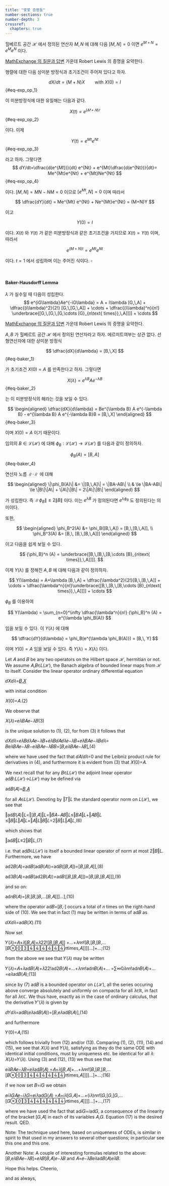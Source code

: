 ```yaml
---
title: "몇몇 증명들"
number-sections: true
number-depth: 3
crossref:
  chapters: true
---
```



::: {#prp-part3_exponent_of_operator_1}

힐베르트 공간 $\mathscr{H}$ 에서 정의된 연산자 $M,\, N$ 에 대해 다음 $[M,\,N]=0$ 이면 $e^{M+N} =e^M e^N$ 이다.

:::


::: {.proof}

::: {.callout-tip appearance="minimal"}

[MathExchange 의 질문과 답변](https://math.stackexchange.com/questions/568450/m-n-in-bbb-r-n-times-n-show-that-emn-emen-given-mn-nm) 가운데 Robert Lewis 의 증명을 요약한다.
:::

행렬에 대한 다음 상미분 방정식과 초기조건이 주어져 있다고 하자.

$$
dX/dt=(M+N)X \qquad \text{with }X(0)=I
$$ {#eq-exp_op_1}

이 미분방정식에 대한 유일해는 다음과 같다.

$$
X(t)=e^{(𝑀+𝑁)𝑡}
$$ {#eq-exp_op_2}

이다. 이제

$$
Y(t)=e^{Mt}e^{Nt}
$${#eq-exp_op_3}

라고 하자. 그렇다면 
$$
dY/dt=\dfrac{d(e^{𝑀𝑡})}{dt} e^{Nt} + e^{Mt}\dfrac{d(e^{Nt})}{dt}= Me^{Mt}e^{Nt} + e^{Mt}Ne^{Nt}
$${#eq-exp_op_4}

이다. $[M,\,N]= MN-NM=0$ 이므로 $[e^{Mt},\, N]=0$ 이며 따라서

$$
\dfrac{dY}{dt} = Me^{Mt} e^{Nt} + Ne^{Mt}e^{Nt} = (M+N)Y
$$

이고

$$
Y(0)=I
$$

이다. $X(t)$ 와 $Y(t)$ 가 같은 미분방정식과 같은 초기조건을 가지므로 $X(t)=Y(t)$ 이며, 따라서

$$
e^{(M+N)t} = e^{Mt} e^{Nt}
$$

이다. $t=1$ 에서 성립하며 이는 주어진 식이다. $\square$


:::

</br>

::: {#prp-part3_Baker_Hausdorff_Lemma}

#### Baker-Hausdorff Lemma

$\lambda$ 가 실수일 때 다음이 성립한다.
$$
e^{iG\lambda}Ae^{-iG\lambda} = A + i\lambda [G,\,A] + \dfrac{(i\lambda)^2}{2!} [G,\,[G,\,A]] + \cdots + \dfrac{(i\lambda)^n}{n!} \underbrace{[G,\,[G,\,[G,\cdots [G}_{n\text{ times}},\,A]]]] + \cdots 
$$

:::

::: {.proof}

::: {.callout-tip appearance="minimal"}

[MathExchange 의 질문과 답변](https://math.stackexchange.com/questions/711308/baker-hausdorff-lemma-from-sakurais-book) 가운데 Robert Lewis 의 증명을 요약한다.
:::

$A,\,B$ 가 힐베르트 공간 $\mathcal{H}$ 에서 정의된 연산자라고 하자. 에르미트여부는 상관 없다. 선형연산자에 대한 상미분 방정식

$$
\dfrac{dX}{d\lambda} = [B,\,X]
$$ {#eq-baker_1}

가 초기조건 $X(0)=A$ 를 만족한다고 하자. 그렇다면

$$
X(\lambda) = e^{\lambda B}Ae^{-\lambda B}
$$ {#eq-baker_2}

는 이 미분방정식의 해라는 것을 보일 수 있다.

$$
\begin{aligned}
\dfrac{dX}{d\lambda} = Be^{\lambda B} A e^{-\lambda B} - e^{\lambda B} A e^{-\lambda B}B = [B,\,X]
\end{aligned}
$${#eq-baker_3}

이며 $X(0)=A$ 이기 때문이다.

임의의 $B\in \mathcal{L}(\mathscr{H})$ 에 대해 $\phi_B:\mathcal{L}(\mathscr{H}) \to \mathcal{L}(\mathscr{H})$ 를 다음과 같이 정의하자.

$$
\phi_B(A) = [B,\, A]
$$ {#eq-baker_4}

연산자 노름 $\| \cdot \|$ 에 대해

$$
\begin{aligned}
\|\phi_B(A)\| &= \|[B,\,A]\| = \|BA-AB\| \\
& \le \|BA-AB\| \le \|B\|\|A\| + \|A\|\|B\| = 2\|A\|\|B\|
\end{aligned}
$$

가 성립한다. 즉 $\|\phi_B\| \le 2\|B\|$ 이다. 이는 $e^{\lambda B}$ 가 정의된다면 $e^{\lambda \phi_B}$ 도 정의된다는 의미이다.

또한,

$$
\begin{aligned}
\phi_B^2(A) &= \phi_B([B,\,A]) = [B,\,[B,\,A]], \\
\phi_B^3(A) &= [B,\, [B,\,[B,\,A]]]
\end{aligned}
$$

이고 다음을 쉽게 보일 수 있다.

$$
{\phi_B}^n (A) = \underbrace{[B,\,[B,\,[B,\cdots [B}_{n\text{ times}},\,A]]]].
$$

이제 $Y(\lambda)$ 를 정해진 $A,\,B$ 에 대해 다음과 같이 정의하자.

$$
Y(\lambda) = A+\lambda [B,\,A] + \dfrac{\lambda^2}{2!}[B,\,[B,\,A]] + \cdots + \dfrac{\lambda^n}{n!}\underbrace{[B,\,[B,\,[B,\cdots [B}_{n\text{ times}},\,A]]]] + \cdots 
$$

$\phi_B$ 를 이용하여

$$
Y(\lambda) = \sum_{n=0}^\infty \dfrac{\lambda^n}{n!} {\phi_B}^n (A) = e^{\lambda \phi_B(A)}
$$

임을 보일 수 있다. 이 $Y(\lambda)$ 에 대해

$$
\dfrac{dY}{d\lambda} = \phi_B(e^{\lambda \phi_B(A)}) = [B,\, Y]
$$

이며 $Y(0) = A$ 임을 보일 수 있다. 즉 $Y(\lambda) = X(\lambda)$ 이다. 


Let 𝐴 and 𝐵 be any two operators on the Hilbert space ℋ, hermitian or not. We assume 𝐴,𝐵∈𝐿(ℋ), the Banach algebra of bounded linear maps from ℋ to itself. Consider the linear operator ordinary differential equation

𝑑𝑋𝑑𝜆=[𝐵,𝑋](1)

with initial condition

𝑋(0)=𝐴.(2)

We observe that

𝑋(𝜆)=𝑒𝜆𝐵𝐴𝑒−𝜆𝐵(3)

is the unique solution to (1), (2), for from (3) it follows that

𝑑𝑋𝑑𝜆=𝑒𝜆𝐵𝑑𝜆𝐴𝑒−𝜆𝐵+𝑒𝜆𝐵𝑑𝐴𝑑𝜆𝑒−𝜆𝐵+𝑒𝜆𝐵𝐴𝑒−𝜆𝐵𝑑𝜆= 𝐵𝑒𝜆𝐵𝐴𝑒−𝜆𝐵−𝑒𝜆𝐵𝐴𝑒−𝜆𝐵𝐵=[𝐵,𝑒𝜆𝐵𝐴𝑒−𝜆𝐵],(4)

where we have used the fact that 𝑑𝐴/𝑑𝜆=0 and the Leibniz product rule for derivatives in (4), and furthermore it is evident from (3) that 𝑋(0)=𝐴.

We next recall that for any 𝐵∈𝐿(ℋ) the adjoint linear operator ad𝐵:𝐿(ℋ)→𝐿(ℋ) may be defined via

ad𝐵(𝐴)=[𝐵,𝐴](5)

for all 𝐴∈𝐿(ℋ). Denoting by ‖𝑇‖𝐿 the standard operator norm on 𝐿(ℋ), we see that

‖ad𝐵(𝐴)‖𝐿=‖[𝐵,𝐴]‖𝐿=‖𝐵𝐴−𝐴𝐵‖𝐿≤‖𝐵𝐴‖𝐿+‖𝐴𝐵‖𝐿 ≤‖𝐵‖𝐿‖𝐴‖𝐿+‖𝐴‖𝐿‖𝐵‖𝐿=2‖𝐵‖𝐿‖𝐴‖𝐿,(6)

which shows that

‖ad𝐵‖𝐿≤2‖𝐵‖𝐿,(7)

i.e. that ad𝐵∈𝐿(ℋ) is itself a bounded linear operator of norm at most 2‖𝐵‖𝐿. Furthermore, we have

ad2𝐵(𝐴)=ad𝐵(ad𝐵(𝐴))=ad𝐵([𝐵,𝐴])=[𝐵,[𝐵,𝐴]],(8)

ad3𝐵(𝐴)=ad𝐵(ad2𝐵(𝐴))=ad𝐵([𝐵,[𝐵,𝐴]])=[𝐵,[𝐵,[𝐵,𝐴]]],(9)

and so on:

ad𝑛𝐵(𝐴)=[𝐵,[𝐵,[𝐵,...[𝐵,𝐴]]]...],(10)

where the operator ad𝐵=[𝐵,⋅] occurs a total of 𝑛 times on the right-hand side of (10). We see that in fact (1) may be written in terms of ad𝐵 as

𝑑𝑋𝑑𝜆=ad𝐵(𝑋).(11)

Now set

𝑌(𝜆)=𝐴+𝜆[𝐵,𝐴]+𝜆22![𝐵,[𝐵,𝐴]] +…+𝜆𝑛𝑛![𝐵,[𝐵,[𝐵,…[𝐵𝑛times,𝐴]]]]…]+…;(12)

from the above we see that 𝑌(𝜆) may be written

𝑌(𝜆)=𝐴+𝜆ad𝐵(𝐴)+𝜆22!ad2𝐵(𝐴)+…+𝜆𝑛𝑛!ad𝑛𝐵(𝐴)+… =∑∞0𝜆𝑛𝑛!ad𝑛𝐵(𝐴)+…=𝑒𝜆ad𝐵(𝐴);(13)

since by (7) ad𝐵 is a bounded operator on 𝐿(ℋ), all the series occuring above converge absolutely and uniformly on compacta for all 𝜆∈ℝ, in fact for all 𝜆∈ℂ. We thus have, exactly as in the case of ordinary calculus, that the derivative 𝑌′(𝜆) is given by

𝑑𝑌𝑑𝜆=ad𝐵(𝑒𝜆ad𝐵(𝐴))=[𝐵,𝑒𝜆ad𝐵(𝐴)],(14)

and furthermore

𝑌(0)=𝐴,(15)

which follows trivially from (12) and/or (13). Comparing (1), (2), (11), (14) and (15), we see that 𝑋(𝜆) and 𝑌(𝜆), satisfying as they do the same ODE with identical initial conditions, must by uniqueness etc. be identical for all 𝜆: 𝑋(𝜆)=𝑌(𝜆). Using (3) and (12), (13) we thus see that

𝑒𝜆𝐵𝐴𝑒−𝜆𝐵=𝑒𝜆ad𝐵(𝐴) =𝐴+𝜆[𝐵,𝐴]+…+𝜆𝑛𝑛![𝐵,[𝐵,[𝐵,…[𝐵𝑛times,𝐴]]]]…]+…;(16)

if we now set 𝐵=𝑖𝐺 we obtain

𝑒𝑖𝜆𝐺𝐴𝑒−𝑖𝜆𝐺=𝑒𝑖𝜆ad𝐺(𝐴) =𝐴+𝑖𝜆[𝐺,𝐴]+…+(𝑖𝜆)𝑛𝑛![𝐺,[𝐺,[𝐺,…[𝐺𝑛times,𝐴]]]]…]+…,(17)

where we have used the fact that ad𝑖𝐺=𝑖ad𝐺, a consequence of the linearity of the bracket [𝐺,𝐴] in each of its variables 𝐴,𝐺. Equation (17) is the desired result. QED.

Note: The technique used here, based on uniqueness of ODEs, is similar in spirit to that used in my answers to several other questions; in particular see this one and this one.

Another Note: A couple of interesting formulas related to the above: [𝐵,𝑒𝜆𝐵𝐴𝑒−𝜆𝐵]=𝑒𝜆𝐵[𝐵,𝐴]𝑒−𝜆𝐵 and 𝐴=𝑒−𝜆𝐵𝑒𝜆ad𝐵(𝐴)𝑒𝜆𝐵.

Hope this helps. Cheerio,

and as always,

:::